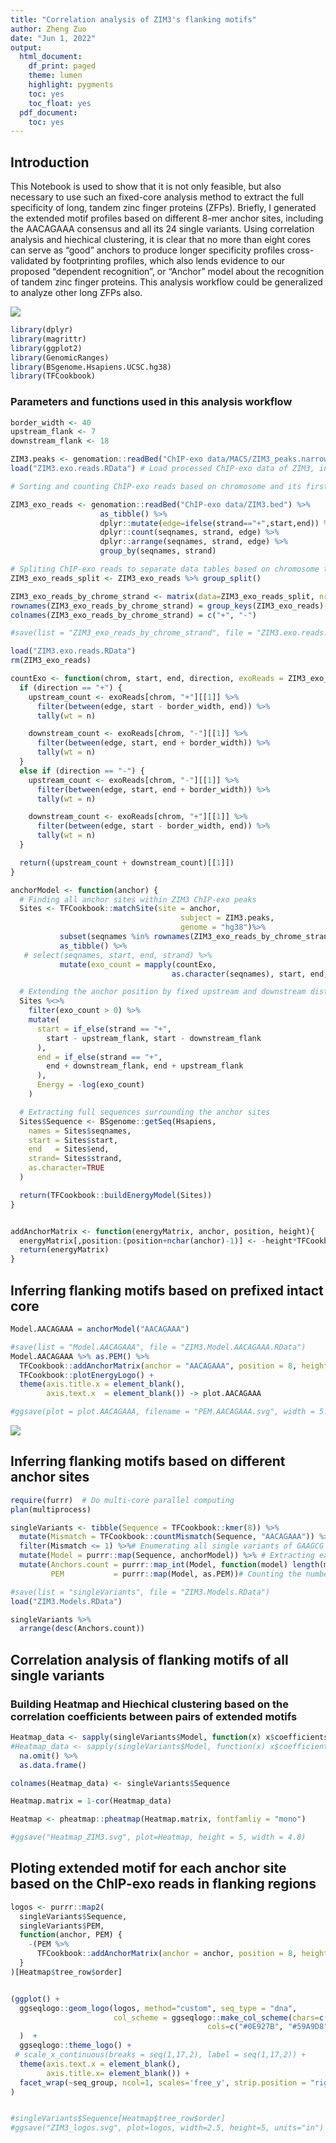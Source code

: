 ```yaml
---
title: "Correlation analysis of ZIM3's flanking motifs"
author: Zheng Zuo
date: "Jun 1, 2022"
output:
  html_document:
    df_print: paged
    theme: lumen
    highlight: pygments
    toc: yes
    toc_float: yes
  pdf_document:
    toc: yes
---
```


## Introduction
This Notebook is used to show that it is not only feasible, but also necessary to use such an fixed-core analysis method to extract the full specificity of long, tandem zinc finger proteins (ZFPs). Briefly, I generated the extended motif profiles based on different 8-mer anchor sites, including the AACAGAAA consensus and all its 24 single variants. Using correlation analysis and hiechical clustering, it is clear that no more than eight cores can serve as "good" anchors to produce longer specificity profiles cross-validated by footprinting profiles, which also lends evidence to our proposed "dependent recognition", or "Anchor" model about the recognition of tandem zinc finger proteins. This analysis workflow could be generalized to analyze other long ZFPs also.

![](Figure 5 (ZIM3).png)
```r
library(dplyr)
library(magrittr)
library(ggplot2)
library(GenomicRanges)
library(BSgenome.Hsapiens.UCSC.hg38)
library(TFCookbook)
```

### Parameters and functions used in this analysis workflow
```r
border_width <- 40
upstream_flank <- 7
downstream_flank <- 18

ZIM3.peaks <- genomation::readBed("ChIP-exo data/MACS/ZIM3_peaks.narrowPeak")
load("ZIM3.exo.reads.RData") # Load processed ChIP-exo data of ZIM3, including exo reads and peaks positions in hg38 genome.
```



```r
# Sorting and counting ChIP-exo reads based on chromosome and its first base position(defined as edge)

ZIM3_exo_reads <- genomation::readBed("ChIP-exo data/ZIM3.bed") %>%
                    as_tibble() %>%
                    dplyr::mutate(edge=ifelse(strand=="+",start,end)) %>%
                    dplyr::count(seqnames, strand, edge) %>%
                    dplyr::arrange(seqnames, strand, edge) %>%
                    group_by(seqnames, strand)

# Spliting ChIP-exo reads to separate data tables based on chromosome to speed up computation process
ZIM3_exo_reads_split <- ZIM3_exo_reads %>% group_split()

ZIM3_exo_reads_by_chrome_strand <- matrix(data=ZIM3_exo_reads_split, nrow = 188, ncol = 2, byrow=TRUE)
rownames(ZIM3_exo_reads_by_chrome_strand) = group_keys(ZIM3_exo_reads)[[1]][seq(1,376,2)]
colnames(ZIM3_exo_reads_by_chrome_strand) = c("+", "-")

#save(list = "ZIM3_exo_reads_by_chrome_strand", file = "ZIM3.exo.reads.RData")

load("ZIM3.exo.reads.RData")
rm(ZIM3_exo_reads)
```

```r
countExo <- function(chrom, start, end, direction, exoReads = ZIM3_exo_reads_by_chrome_strand) {
  if (direction == "+") {
    upstream_count <- exoReads[chrom, "+"][[1]] %>%
      filter(between(edge, start - border_width, end)) %>%
      tally(wt = n)

    downstream_count <- exoReads[chrom, "-"][[1]] %>%
      filter(between(edge, start, end + border_width)) %>%
      tally(wt = n)
  }
  else if (direction == "-") {
    upstream_count <- exoReads[chrom, "-"][[1]] %>%
      filter(between(edge, start, end + border_width)) %>%
      tally(wt = n)

    downstream_count <- exoReads[chrom, "+"][[1]] %>%
      filter(between(edge, start - border_width, end)) %>%
      tally(wt = n)
  }

  return((upstream_count + downstream_count)[[1]])
}

anchorModel <- function(anchor) {
  # Finding all anchor sites within ZIM3 ChIP-exo peaks
  Sites <- TFCookbook::matchSite(site = anchor,
                                      subject = ZIM3.peaks,
                                      genome = "hg38")%>%
           subset(seqnames %in% rownames(ZIM3_exo_reads_by_chrome_strand)) %>%
           as_tibble() %>%
   # select(seqnames, start, end, strand) %>%
           mutate(exo_count = mapply(countExo,
                                    as.character(seqnames), start, end, strand))

  # Extending the anchor position by fixed upstream and downstream distances
  Sites %<>%
    filter(exo_count > 0) %>%
    mutate(
      start = if_else(strand == "+",
        start - upstream_flank, start - downstream_flank
      ),
      end = if_else(strand == "+",
        end + downstream_flank, end + upstream_flank
      ),
      Energy = -log(exo_count)
    )

  # Extracting full sequences surrounding the anchor sites
  Sites$Sequence <- BSgenome::getSeq(Hsapiens,
    names = Sites$seqnames,
    start = Sites$start,
    end   = Sites$end,
    strand= Sites$strand,
    as.character=TRUE
  )

  return(TFCookbook::buildEnergyModel(Sites))
}


addAnchorMatrix <- function(energyMatrix, anchor, position, height){
  energyMatrix[,position:(position+nchar(anchor)-1)] <- -height*TFCookbook::anchorMatrix(anchor)
  return(energyMatrix)
}

```


## Inferring flanking motifs based on prefixed intact core
```r
Model.AACAGAAA = anchorModel("AACAGAAA")

#save(list = "Model.AACAGAAA", file = "ZIM3.Model.AACAGAAA.RData")
Model.AACAGAAA %>% as.PEM() %>%
  TFCookbook::addAnchorMatrix(anchor = "AACAGAAA", position = 8, height = .15) %>%
  TFCookbook::plotEnergyLogo() +
  theme(axis.title.x = element_blank(),
        axis.text.x  = element_blank()) -> plot.AACAGAAA

#ggsave(plot = plot.AACAGAAA, filename = "PEM.AACAGAAA.svg", width = 5.06, height = 1)

```
![](./PEM.AACAGAAA.svg)

## Inferring flanking motifs based on different anchor sites

```r
require(furrr)  # Do multi-core parallel computing
plan(multiprocess)

singleVariants <- tibble(Sequence = TFCookbook::kmer(8)) %>%
  mutate(Mismatch = TFCookbook::countMismatch(Sequence, "AACAGAAA")) %>%
  filter(Mismatch <= 1) %>%# Enumerating all single variants of GAAGCG anchor sites
  mutate(Model = purrr::map(Sequence, anchorModel)) %>% # Extracting extended specificity info based on each anchor site
  mutate(Anchors.count = purrr::map_int(Model, function(model) length(model$residuals)),
         PEM           = purrr::map(Model, as.PEM))# Counting the number of anchors found within ChIP-exo peaks
```


```r
#save(list = "singleVariants", file = "ZIM3.Models.RData")
load("ZIM3.Models.RData")

singleVariants %>%
  arrange(desc(Anchors.count))
```

## Correlation analysis of flanking motifs of all single variants

### Building Heatmap and Hiechical clustering based on the correlation coefficients between pairs of extended motifs
```r
Heatmap_data <- sapply(singleVariants$Model, function(x) x$coefficients[c(2:22,47:91)]) %>%
#Heatmap_data <- sapply(singleVariants$Model, function(x) x$coefficients[c(62:91)]) %>%
  na.omit() %>%
  as.data.frame()

colnames(Heatmap_data) <- singleVariants$Sequence

Heatmap.matrix = 1-cor(Heatmap_data)

Heatmap <- pheatmap::pheatmap(Heatmap.matrix, fontfamliy = "mono")

#ggsave("Heatmap_ZIM3.svg", plot=Heatmap, height = 5, width = 4.8)
```


## Ploting extended motif for each anchor site based on the ChIP-exo reads in flanking regions

```r
logos <- purrr::map2(
  singleVariants$Sequence,
  singleVariants$PEM,
  function(anchor, PEM) {
    -(PEM %>%
      TFCookbook::addAnchorMatrix(anchor = anchor, position = 8, height = max(abs(PEM), na.rm = TRUE)))
  }
)[Heatmap$tree_row$order]


(ggplot() +
  ggseqlogo::geom_logo(logos, method="custom", seq_type = "dna",
                       col_scheme = ggseqlogo::make_col_scheme(chars=c('A', 'C', 'G', 'T'),
                                            cols=c("#0E927B", "#59A9D8", "#DC9514", "#1A1A1A"))
  )  + 
  ggseqlogo::theme_logo() +
 # scale_x_continuous(breaks = seq(1,17,2), label = seq(1,17,2)) +
  theme(axis.text.x = element_blank(),
        axis.title.x= element_blank()) +
  facet_wrap(~seq_group, ncol=1, scales='free_y', strip.position = "right") -> logos
)


#singleVariants$Sequence[Heatmap$tree_row$order]
#ggsave("ZIM3_logos.svg", plot=logos, width=2.5, height=5, units="in")
```
